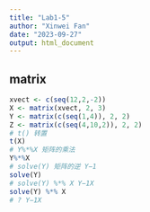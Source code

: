 ```yaml
---
title: "Lab1-5"
author: "Xinwei Fan"
date: "2023-09-27"
output: html_document
---
```


## matrix

```r
xvect <- c(seq(12,2,-2))
X <- matrix(xvect, 2, 3)
Y <- matrix(c(seq(1,4)), 2, 2)
Z <- matrix(c(seq(4,10,2)), 2, 2)
# t() 转置
t(X)
# Y%*%X 矩阵的乘法
Y%*%X
# solve(Y) 矩阵的逆 Y−1
solve(Y)
# solve(Y) %*% X Y−1X
solve(Y) %*% X
# ? Y−1X

```

